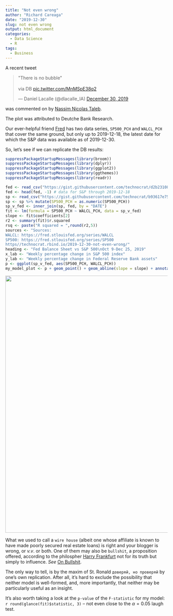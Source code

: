 ```yaml
---
title: "Not even wrong"
author: "Richard Careaga"
date: "2019-12-30"
slug: not even wrong
output: html_document
categories:
  - Data Science
  - R
tags:
  - Business
---
```


A recent tweet

<blockquote class="twitter-tweet" data-lang="en"><p lang="en" dir="ltr">&quot;There is no bubble&quot;<br><br>via DB <a href="https://t.co/MnMSpE38q2">pic.twitter.com/MnMSpE38q2</a></p>&mdash; Daniel Lacalle (@dlacalle_IA) <a href="https://twitter.com/dlacalle_IA/status/1211682959994081280?ref_src=twsrc%5Etfw">December 30, 2019</a></blockquote>
<script async src="https://platform.twitter.com/widgets.js" charset="utf-8"></script>

was commented on by [Nassim Nicolas Taleb](https://twitter.com/nntaleb/status/1211686845119115266).

The plot was attributed to Deutche Bank Research.

Our ever-helpful friend [Fred](https://fred.stlouisfed.org/) has two data series, `SP500_PCH` and `WALCL_PCH` that cover the same ground, but only up to 2019-12-18, the latest date for which the S&P data was available as of 2019-12-30. 

So, let's see if we can replicate the DB results:

```r
suppressPackageStartupMessages(library(broom))
suppressPackageStartupMessages(library(dplyr))
suppressPackageStartupMessages(library(ggplot2))
suppressPackageStartupMessages(library(ggthemes)) 
suppressPackageStartupMessages(library(readr)) 

fed <- read_csv("https://gist.githubusercontent.com/technocrat/d2b231087f35ce987981c98ed5c90042/raw/f266d593bd33c72bcc8f1cb8c0c6415dd6e15fbb/WALCL.csv")
fed <- head(fed, -1) # data for S&P through 2019-12-18 
sp <- read_csv("https://gist.githubusercontent.com/technocrat/b93617e7574ff88ddeeb815af529b38c/raw/6d55d1de4efd5ff502b6ab64e8eb1877175a76ac/SP500_PCH.csv")
sp <- sp %>% mutate(SP500_PCH = as.numeric(SP500_PCH))
sp_v_fed <- inner_join(sp, fed, by = "DATE")
fit <- lm(formula = SP500_PCH ~ WALCL_PCH, data = sp_v_fed)
slope <- fit$coefficients[2]
r2 <- summary(fit)$r.squared
rsq <- paste("R squared = ",round(r2,5))
sources <- "Sources:
WALCL: https://fred.stlouisfed.org/series/WALCL
SP500: https://fred.stlouisfed.org/series/SP500
https//technocrat.rbind.io/2019-12-30-not-even-wrong/" 
heading <- "Fed Balance Sheet vs S&P 500\nOct 9-Dec 25, 2019"
x_lab <- "Weekly percentage change in S&P 500 index"
y_lab <- "Weekly percentage change in Federal Reserve Bank assets"
p <- ggplot(sp_v_fed, aes(SP500_PCH, WALCL_PCH))
my_model_plot <- p + geom_point() + geom_abline(slope = slope) + annotate("text", x = 0.15, y = -0.25, label = sources, hjust = 0) + annotate("text", x = -0.25, y = -0.2, label = rsq) + labs(x = x_lab, y = y_lab) + theme_economist() + ggtitle(heading)
```

<img src="https://tuva.s3-us-west-2.amazonaws.com/sp_v_fed.png" width = 
"800">

What we used to call a `wire house` (albeit one whose affiliate is known to have made poorly secured real estate loans) is right and your blogger is wrong, or *v.v*. or both. One of them may also be `bullshit`, a proposition offered, according to the philospher [Harry Frankfurt](https://en.wikipedia.org/wiki/Harry_Frankfurt) not for its truth but simply to influence. *See* [On Bullshit](https://en.wikipedia.org/wiki/On_Bullshit).

The only way to tell, is by the maxim of St. Ronald `доверяй, но проверяй` by one's own replication. After all, it's hard to exclude the possibility that neither model is well-formed, and, more importantly, that neither may be particularly useful as an insight.

It's also worth taking a look at the `p-value` of the `F-statistic` for my model: `r round(glance(fit)$statistic, 3)` -- not even close to the $\alpha = 0.05$ laugh test.  




